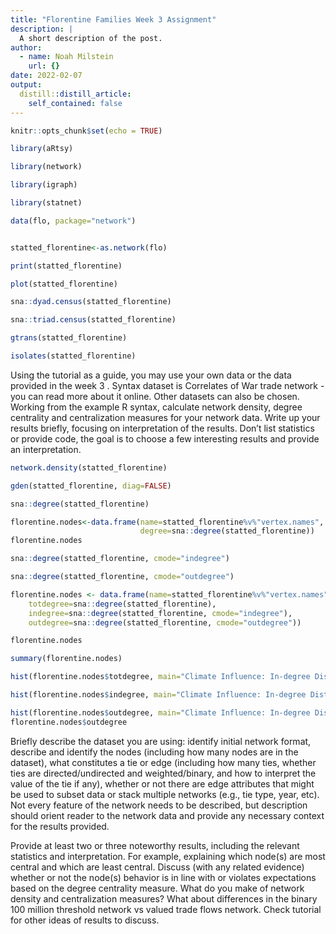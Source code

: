 ```yaml
---
title: "Florentine Families Week 3 Assignment"
description: |
  A short description of the post.
author:
  - name: Noah Milstein
    url: {}
date: 2022-02-07
output:
  distill::distill_article:
    self_contained: false
---
```


```r
knitr::opts_chunk$set(echo = TRUE)
```

```r

library(aRtsy)

library(network)

library(igraph)

library(statnet)

```


```r

data(flo, package="network")


statted_florentine<-as.network(flo)

print(statted_florentine)

```

```r
plot(statted_florentine)
```

```r

sna::dyad.census(statted_florentine)

```

```r

sna::triad.census(statted_florentine)

```

```r

gtrans(statted_florentine)

```

```r

isolates(statted_florentine)

```

Using the tutorial as a guide, you may use your own data or the data provided in the week 3 . Syntax dataset is Correlates of War trade network - you can read more about it online. Other datasets can also be chosen. Working from the example R syntax, calculate network density, degree centrality and centralization measures for your network data. Write up your results briefly, focusing on interpretation of the results. Don’t list statistics or provide code, the goal is to choose a few interesting results and provide an interpretation.

```r

network.density(statted_florentine)

```

```r

gden(statted_florentine, diag=FALSE)

```

```r

sna::degree(statted_florentine)

```


```r

florentine.nodes<-data.frame(name=statted_florentine%v%"vertex.names",
                             degree=sna::degree(statted_florentine))
florentine.nodes

```

```r

sna::degree(statted_florentine, cmode="indegree")

sna::degree(statted_florentine, cmode="outdegree")

```

```r
florentine.nodes <- data.frame(name=statted_florentine%v%"vertex.names",
    totdegree=sna::degree(statted_florentine),
    indegree=sna::degree(statted_florentine, cmode="indegree"),
    outdegree=sna::degree(statted_florentine, cmode="outdegree"))

florentine.nodes
```

```r

summary(florentine.nodes)

```


```r

hist(florentine.nodes$totdegree, main="Climate Influence: In-degree Distribution", xlab="Nominations Received")

```
```r

hist(florentine.nodes$indegree, main="Climate Influence: In-degree Distribution", xlab="Nominations Received")
```
```r

hist(florentine.nodes$outdegree, main="Climate Influence: In-degree Distribution", xlab="Nominations Received")
florentine.nodes$outdegree
```

Briefly describe the dataset you are using: identify initial network format, describe and identify the nodes (including how many nodes are in the dataset), what constitutes a tie or edge (including how many ties, whether ties are directed/undirected and weighted/binary, and how to interpret the value of the tie if any), whether or not there are edge attributes that might be used to subset data or stack multiple networks (e.g., tie type, year, etc). Not every feature of the network needs to be described, but description should orient reader to the network data and provide any necessary context for the results provided.

Provide at least two or three noteworthy results, including the relevant statistics and interpretation. For example, explaining which node(s) are most central and which are least central. Discuss (with any related evidence) whether or not the node(s) behavior is in line with or violates expectations based on the degree centrality measure. What do you make of network density and centralization measures?  What about differences in the binary 100 million threshold network vs valued trade flows network. Check tutorial for other ideas of results to discuss.

